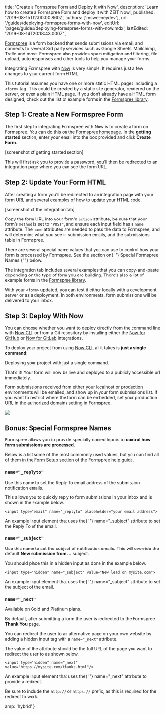 
  title: 'Create a Formspree Form and Deploy It with Now',
  description:
    'Learn how to create a Formspree Form and deploy it with ZEIT Now.',
  published: '2019-08-15T12:00:00.860Z',
  authors: ['msweeneydev'],
  url: '/guides/deploying-formspree-forms-with-now',
  editUrl: 'pages/guides/deploying-formspree-forms-with-now.mdx',
  lastEdited: '2019-08-14T20:18:43.000Z'
}

[Formspree](https://formspree.io/) is a form backend that sends submissions via email, and connects to several 3rd party services such as Google Sheets, Mailchimp, Trello and more. Formspree also provides spam mitigation and filtering, file upload, auto responses and other tools to help you manage your forms.

Integrating Formspree with [Now](/now) is very simple. It requires just a few changes to your current form HTML.

This tutorial assumes you have one or more static HTML pages including a `<form>` tag. This could be created by a static site generator, rendered on the server, or even a plain HTML page. If you don’t already have a HTML form designed, check out the list of example forms in the [Formspree library](https://formspree.io/library).

## Step 1: Create a New Formspree Form

The first step to integrating Formspree with Now is to create a form on Formspree. You can do this on the [Formspree homepage](https://formspree.io/#setup). In the **getting started** section, enter your email into the box provided and click **Create Form**.

[screenshot of getting started section]

This will first ask you to provide a password, you’ll then be redirected to an integration page where you can see the form URL.

## Step 2: Update Your Form HTML

After creating a form you’ll be redirected to an integration page with your form URL and several examples of how to update your HTML code.

[screenshot of the integration tab]

Copy the form URL into your form's `action` attribute, be sure that your form’s `method` is set to `"POST"`, and ensure each input field has a `name` attribute. The `name` attributes are needed to pass the data to Formspree, and will determine what you see in submission emails, and the submissions table in Formspree.

<Note hint>
  There are several special <InlineCode>name</InlineCode> values that you can
  use to control how your form is processed by Formspree. See the section on{' '}
  <GenericLink href="#bonus:-special-formspree-names">
    Special Formspree Names
  </GenericLink>{' '}
  below.
</Note>

The integration tab includes several examples that you can copy-and-paste depending on the type of form you are building. There’s also a list of example forms in the [Formspree library](https://formspree.io/library).

With your `<form>` updated, you can test it either locally with a development server or as a deployment. In both environments, form submissions will be delivered to your inbox.

## Step 3: Deploy With Now

You can choose whether you want to deploy directly from the command line with [Now CLI](/download), or from a Git repository by installing either the [Now for GitHub](https://zeit.co/docs/v2/advanced/now-for-github/) or [Now for GitLab](https://zeit.co/docs/v2/advanced/now-for-gitlab/) integrations.

To deploy your project from using [Now CLI](/download), all it takes is **just a single command**:

<Snippet dark text="now" />
<Caption>Deploying your project with just a single command.</Caption>

That’s it! Your form will now be live and deployed to a publicly accessible url immediately.

Form submissions received from either your localhost or production environments will be emailed, and show up in your form submissions list. If you want to restrict where the form can be embedded, set your production URL in the authorized domains setting in Formspree.

![](https://paper-attachments.dropbox.com/s_C0C810E230C3D561C9217B646000D023766BDE777521EEB54A268456150E1569_1565804801693_Screen+Shot+2019-08-14+at+1.46.15+PM.png)

## Bonus: Special Formspree Names

Formspree allows you to provide specially named inputs to **control how form submissions are processed**.

Below is a list some of the most commonly used values, but you can find all of them in the [Form Setup section](https://help.formspree.io/hc/en-us/sections/115002389908-Form-setup) of the Formspree [help guide](https://help.formspree.io/hc/en-us).

### `name="_replyto"`

Use this name to set the Reply To email address of the submission notification emails.

This allows you to quickly reply to form submissions in your inbox and is shown in the example below.

```
<input type="email" name="_replyto" placeholder="your email address">
```

<Caption>
  An example <InlineCode>input</InlineCode> element that uses the{' '}
  <InlineCode>name="_subject"</InlineCode> attribute to set the Reply To of the
  email.
</Caption>

### `name="_subject"`

Use this name to set the subject of notification emails. This will override the default **New submission from …** subject.

<Note warning>
  You should place this in a hidden input as done in the example below.
</Note>

```
<input type="hidden" name="_subject" value="New lead on mysite.com">
```

<Caption>
  An example <InlineCode>input</InlineCode> element that uses the{' '}
  <InlineCode>name="_subject"</InlineCode> attribute to set the subject of the
  email.
</Caption>

### `name="_next"`

<Note>Available on Gold and Platinum plans.</Note>

By default, after submitting a form the user is redirected to the Formspree **Thank You** page.

You can redirect the user to an alternative page on your own website by adding a hidden input tag with a `name="_next"` attribute.

The value of the attribute should be the full URL of the page you want to redirect the user to as shown below.

```
<input type="hidden" name="_next" value="https://mysite.com/thanks.html"/>
```

<Caption>
  An example <InlineCode>input</InlineCode> element that uses the{' '}
  <InlineCode>name="_next"</InlineCode> attribute to provide a redirect.
</Caption>

Be sure to include the `http://` or `https://` prefix, as this is required for the redirect to work.


  amp: 'hybrid'
}
